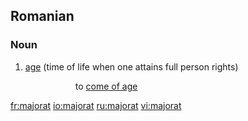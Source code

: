==Romanian==

===Noun===
{{ro-noun|gend=n}}

# [[age]] (time of life when one attains full person rights)
#: {{l|ro|ajunge la majorat|''a ajunge la '''majorat'''''}}
#:: to [[come of age]]

[[fr:majorat]]
[[io:majorat]]
[[ru:majorat]]
[[vi:majorat]]